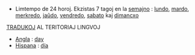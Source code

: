 *Limtempo de 24 horoj. Ekzistas 7 tagoj en la [[semajno]] : [[lundo]], [[mardo]], [[merkredo]], [[jaûdo]], [[vendredo]], [[sabato]] kaj [[dimancxo]]

[[TRADUKO]]J AL TERITORIAJ LINGVOJ

*[[Angla]] : [[day]]
*[[Hispana]] : [[día]]